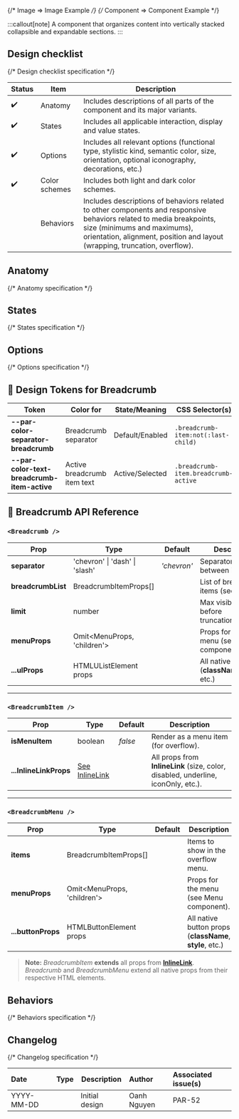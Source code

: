 
{/* Image => Image Example */}
{/* Component => Component Example */}

:::callout[note]
A component that organizes content into vertically stacked collapsible and expandable sections.
:::

## Design checklist <span id="design-checklist"></span>

{/* Design checklist specification */}

| Status | Item          | Description                                                                                                                                                                                                                       |
| ------ | ------------- | --------------------------------------------------------------------------------------------------------------------------------------------------------------------------------------------------------------------------------- |
| ✔️     | Anatomy       | Includes descriptions of all parts of the component and its major variants.                                                                                                                                                       |
| ✔️     | States        | Includes all applicable interaction, display and value states.                                                                                                                                                                    |
| ✔️     | Options       | Includes all relevant options (functional type, stylistic kind, semantic color, size, orientation, optional iconography, decorations, etc.)                                                                                       |
| ✔️     | Color schemes | Includes both light and dark color schemes.                                                                                                                                                                                       |
|        | Behaviors     | Includes descriptions of behaviors related to other components and responsive behaviors related to media breakpoints, size (minimums and maximums), orientation, alignment, position and layout (wrapping, truncation, overflow). |

## Anatomy <span id="anatomy"></span>

{/* Anatomy specification */}

## States <span id="states"></span>

{/* States specification */}

## Options <span id="options"></span>

{/* Options specification */}

## 🎨 Design Tokens for Breadcrumb

| **Token**                                   | **Color for**                | **State/Meaning**                 | **CSS Selector(s)**                  |
| ------------------------------------------- | ---------------------------- | ---------------------------------- | ------------------------------------ |
| **--par-color-separator-breadcrumb**        | Breadcrumb separator         | Default/Enabled                   | `.breadcrumb-item:not(:last-child)`  |
| **--par-color-text-breadcrumb-item-active** | Active breadcrumb item text  | Active/Selected                   | `.breadcrumb-item.breadcrumb-active` |

## 🧩 Breadcrumb API Reference

### `<Breadcrumb />`

| **Prop**           | **Type**                       | **Default** | **Description**                                      |
| ------------------ | ------------------------------ | ----------- | ---------------------------------------------------- |
| **separator**      | 'chevron' \| 'dash' \| 'slash' | _'chevron'_ | Separator style between items.                       |
| **breadcrumbList** | BreadcrumbItemProps[]          |             | List of breadcrumb items (see below).                |
| **limit**          | number                         |             | Max visible items before truncation/overflow.        |
| **menuProps**      | Omit\<MenuProps, 'children'>   |             | Props for overflow menu (see Menu component).        |
| **...ulProps**     | HTMLUListElement props         |             | All native ul props (**className**, **style**, etc.) |

---

### `<BreadcrumbItem />`

| **Prop**               | **Type**                                           | **Default** | **Description**                                                                   |
| ---------------------- | -------------------------------------------------- | ----------- | --------------------------------------------------------------------------------- |
| **isMenuItem**         | boolean                                            | _false_     | Render as a menu item (for overflow).                                             |
| **...InlineLinkProps** | [See InlineLink](../../inline-link/@spec/page.mdx) |             | All props from **InlineLink** (size, color, disabled, underline, iconOnly, etc.). |

---

### `<BreadcrumbMenu />`

| **Prop**           | **Type**                     | **Default** | **Description**                                          |
| ------------------ | ---------------------------- | ----------- | -------------------------------------------------------- |
| **items**          | BreadcrumbItemProps[]        |             | Items to show in the overflow menu.                      |
| **menuProps**      | Omit\<MenuProps, 'children'> |             | Props for the menu (see Menu component).                 |
| **...buttonProps** | HTMLButtonElement props      |             | All native button props (**className**, **style**, etc.) |

> **Note:** _BreadcrumbItem_ **extends** all props from [**InlineLink**](../../inline-link/@spec/page.mdx). _Breadcrumb_ and _BreadcrumbMenu_ extend all native props from their respective HTML elements.

## Behaviors <span id="behaviors"></span>

{/* Behaviors specification */}

## Changelog <span id="changelog"></span>

{/* Changelog specification */}

| Date       | Type                                                     | Description    | Author      | Associated issue(s) |
| :--------- | :------------------------------------------------------- | -------------- | :---------- | :------------------ |
| YYYY-MM-DD | <Badge size='sm' kind='glass' color='cyan' label="new"/> | Initial design | Oanh Nguyen | PAR-52              |

